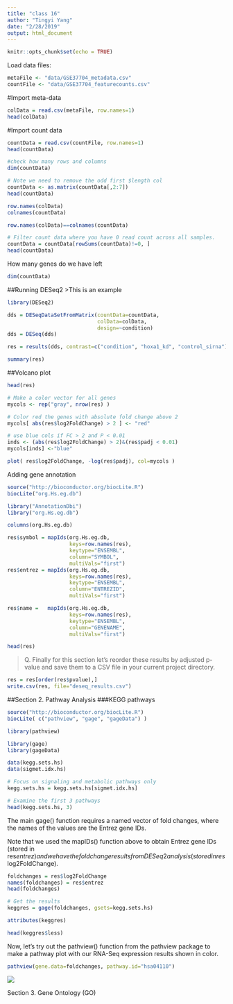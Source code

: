 ```yaml
---
title: "class 16"
author: "Tingyi Yang"
date: "2/28/2019"
output: html_document
---
```


```r
knitr::opts_chunk$set(echo = TRUE)
```

Load data files:
```r
metaFile <- "data/GSE37704_metadata.csv"
countFile <- "data/GSE37704_featurecounts.csv"
```
#Import meta-data
```r
colData = read.csv(metaFile, row.names=1)
head(colData)
```
#Import count data
```r
countData = read.csv(countFile, row.names=1)
head(countData)
```
```r
#check how many rows and columns
dim(countData)
```

```r
# Note we need to remove the odd first $length col
countData <- as.matrix(countData[,2:7])
head(countData)
```
```r
row.names(colData)
colnames(countData)
```
```r
row.names(colData)==colnames(countData)
```
```r

# Filter count data where you have 0 read count across all samples.
countData = countData[rowSums(countData)!=0, ]
head(countData)

```

How many genes do we have left
```r
dim(countData)
```

##Running DESeq2
>This is an example 

```r
library(DESeq2)
```

```r
dds = DESeqDataSetFromMatrix(countData=countData,
                             colData=colData,
                             design=~condition)
dds = DESeq(dds)
```

```r
res = results(dds, contrast=c("condition", "hoxa1_kd", "control_sirna"))
```

```r
summary(res)
```

##Volcano plot

```r
head(res)
```

```r

# Make a color vector for all genes
mycols <- rep("gray", nrow(res) )

# Color red the genes with absolute fold change above 2
mycols[ abs(res$log2FoldChange) > 2 ] <- "red"

# use blue cols if FC > 2 and P < 0.01
inds <- (abs(res$log2FoldChange) > 2)&(res$padj < 0.01)
mycols[inds] <-"blue"

plot( res$log2FoldChange, -log(res$padj), col=mycols )
```


Adding gene annotation
```r
source("http://bioconductor.org/biocLite.R")
biocLite("org.Hs.eg.db")

```


```r
library("AnnotationDbi")
library("org.Hs.eg.db")

columns(org.Hs.eg.db)
```


```r
res$symbol = mapIds(org.Hs.eg.db,
                    keys=row.names(res), 
                    keytype="ENSEMBL",
                    column="SYMBOL",
                    multiVals="first")
res$entrez = mapIds(org.Hs.eg.db,
                    keys=row.names(res),
                    keytype="ENSEMBL",
                    column="ENTREZID",
                    multiVals="first")

res$name =   mapIds(org.Hs.eg.db,
                    keys=row.names(res),
                    keytype="ENSEMBL",
                    column="GENENAME",
                    multiVals="first")

head(res)
```
>Q. Finally for this section let’s reorder these results by adjusted p-value and save them to a CSV file in your current project directory.

```r
res = res[order(res$pvalue),]
write.csv(res, file="deseq_results.csv")
```

##Section 2. Pathway Analysis
###KEGG pathways

```r
source("http://bioconductor.org/biocLite.R")
biocLite( c("pathview", "gage", "gageData") )
```
```r
library(pathview)
```

```r
library(gage)
library(gageData)

data(kegg.sets.hs)
data(sigmet.idx.hs)
```

```r
# Focus on signaling and metabolic pathways only
kegg.sets.hs = kegg.sets.hs[sigmet.idx.hs]

# Examine the first 3 pathways
head(kegg.sets.hs, 3)
```
The main gage() function requires a named vector of fold changes, where the names of the values are the Entrez gene IDs.

Note that we used the mapIDs() function above to obtain Entrez gene IDs (stored in  res$entrez) and we have the fold change results from DESeq2 analysis (stored in  res$log2FoldChange).


```r
foldchanges = res$log2FoldChange
names(foldchanges) = res$entrez
head(foldchanges)
```

```r
# Get the results
keggres = gage(foldchanges, gsets=kegg.sets.hs)
```



```r
attributes(keggres)
```

```r
head(keggres$less)
```
Now, let’s try out the pathview() function from the pathview package to make a pathway plot with our RNA-Seq expression results shown in color.
```r
pathview(gene.data=foldchanges, pathway.id="hsa04110")
```


![](hsa04110.pathview.png)

Section 3. Gene Ontology (GO)




